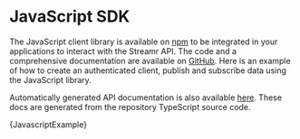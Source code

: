 

# JavaScript SDK

The JavaScript client library is available on <a href="https://www.npmjs.com/package/streamr-client" target="_blank" rel="noopener noreferrer">npm</a> to be integrated in your applications to interact with the Streamr API. The code and a comprehensive documentation are available on <a href="https://github.com/streamr-dev/network-monorepo/tree/main/packages/client" target="_blank" rel="noopener noreferrer">GitHub</a>. Here is an example of how to create an authenticated client, publish and subscribe data using the JavaScript library.

Automatically generated API documentation is also available <a href="https://streamr-dev.github.io/streamr-client-javascript" target="_blank" rel="noopener noreferrer">here</a>. These docs are generated from the repository TypeScript source code.

<CodeSnippet language="javascript">{JavascriptExample}</CodeSnippet>
